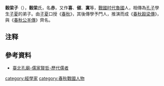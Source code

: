 {{Infobox 先秦人物
|名稱=穀梁子
|姓=
|氏=穀梁
|名=赤
|字=
|别名=喜、俶、寘
|別字=
|諡號=
|時代=[[戰國時期|戰國時期]]
|國家=[[魯國|魯國]]
|身份=
|官位=
|爵位=
|出生日期=
|出生地點=
|逝世日期=
|逝世地點=
|在位年代=
|父=
|母=
|正妻=
|妾=
|夫=
|子女=
|太子=
|都城=
|居所=
|墓葬=
|著作=《[[穀梁传|穀梁传]]》
}}
'''穀梁子'''（{{bd|？||？|catIdx=G穀梁}}），'''穀梁'''氏，名'''赤'''，又作'''喜'''、'''俶'''、'''寘'''等{{notetag|[[顏師古|顏師古]]曰'''穀梁子'''名'''喜'''，[[阮孝緒|阮孝緒]]言名為'''淑'''或'''俶'''，[[王充|王充]]稱名為'''寘'''。}}，[[戰國时代|戰國时代]][[魯國|魯國]]人，相傳為[[孔子|孔子]]學生[[子夏|子夏]]的弟子。由[[子夏|子夏]]口授《[[春秋_(书)|春秋]]》，其後傳學予門人，推演而成《[[春秋穀梁傳|春秋穀梁傳]]》，與《[[春秋公羊傳|春秋公羊傳]]》齊名。

==注释==
{{notefoot}}

==參考資料==
*[https://web.archive.org/web/20160304224318/http://www.ct.taipei.gov.tw/zh-tw/C/Sage/Confucian/2/1/286.htm 臺北孔廟-儒家賢哲-歷代儒者]
[[category:經學家|category:經學家]]
[[category:春秋戰國人物|category:春秋戰國人物]]